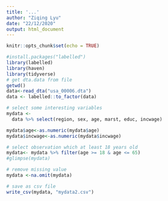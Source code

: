 ```yaml
---
title: '...'
author: "Ziqing Lyu"
date: "22/12/2020"
output: html_document
---
```


```r
knitr::opts_chunk$set(echo = TRUE)
```

```r
#install.packages("labelled")
library(labelled)
library(haven)
library(tidyverse)
# get dta.data from file
getwd()
data<-read_dta("usa_00006.dta")
data <- labelled::to_factor(data)

# select some interesting variables
mydata <-
  data %>% select(region, sex, age, marst, educ, incwage)

mydata$age<-as.numeric(mydata$age)
mydata$incwage<-as.numeric(mydata$incwage)

# select observation which at least 18 years old
mydata<- mydata %>% filter(age >= 18 & age <= 65)
#glimpse(mydata)

# remove missing value
mydata <-na.omit(mydata)

# save as csv file
write_csv(mydata, "mydata2.csv")

```
